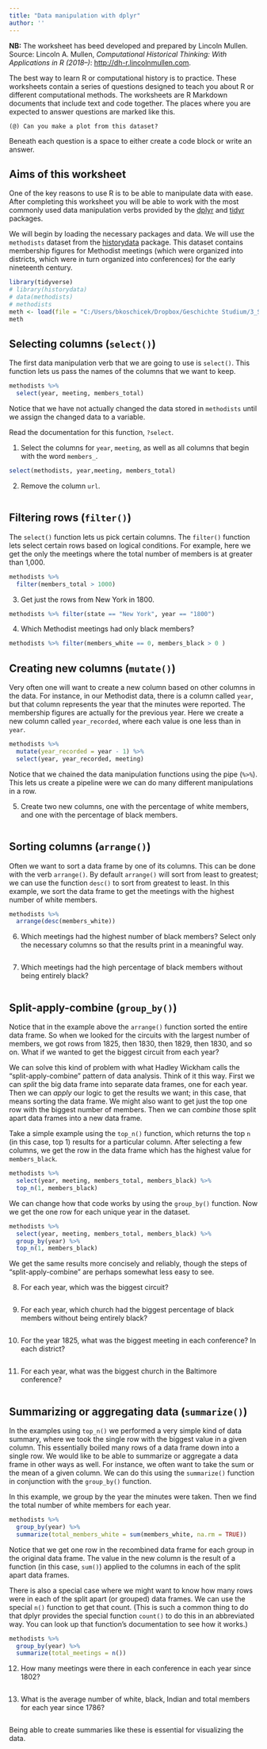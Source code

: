```yaml
---
title: "Data manipulation with dplyr"
author: ''
---
```


**NB:** The worksheet has beed developed and prepared by Lincoln Mullen. Source: Lincoln A. Mullen, *Computational Historical Thinking: With Applications in R (2018–)*: <http://dh-r.lincolnmullen.com>.

The best way to learn R or computational history is to practice. These worksheets contain a series of questions designed to teach you about R or different computational methods. The worksheets are R Markdown documents that include text and code together. The places where you are expected to answer questions are marked like this.

```
(@) Can you make a plot from this dataset?
```

Beneath each question is a space to either create a code block or write an answer.

## Aims of this worksheet

One of the key reasons to use R is to be able to manipulate data with ease. After completing this worksheet you will be able to work with the most commonly used data manipulation verbs provided by the [dplyr](https://cran.r-project.org/package=dplyr) and [tidyr](https://cran.r-project.org/package=tidyr) packages. 

We will begin by loading the necessary packages and data. We will use the `methodists` dataset from the [historydata](https://cran.r-project.org/package=historydata) package. This dataset contains membership figures for Methodist meetings (which were organized into districts, which were in turn organized into conferences) for the early nineteenth century.

```r
library(tidyverse)
# library(historydata)
# data(methodists)
# methodists 
meth <- load(file = "C:/Users/bkoschicek/Dropbox/Geschichte Studium/3_Sem/R-repo/05/methodists.rda")
meth
```

## Selecting columns (`select()`)

The first data manipulation verb that we are going to use is `select()`. This function lets us pass the names of the columns that we want to keep. 

```r
methodists %>% 
  select(year, meeting, members_total)
```

Notice that we have not actually changed the data stored in `methodists` until we assign the changed data to a variable.

Read the documentation for this function, `?select`.

(@) Select the columns for `year`, `meeting`, as well as all columns that begin with the word `members_`.

```r
select(methodists, year,meeting, members_total)
```

(@) Remove the column `url`.

```r

```

## Filtering rows (`filter()`)

The `select()` function lets us pick certain columns. The `filter()` function lets select certain rows based on logical conditions. For example, here we get the only the meetings where the total number of members is at greater than 1,000.

```r
methodists %>% 
  filter(members_total > 1000)
```

(@) Get just the rows from New York in 1800.

```r
methodists %>% filter(state == "New York", year == "1800")
```

(@) Which Methodist meetings had only black members?

```r
methodists %>% filter(members_white == 0, members_black > 0 )
```

## Creating new columns (`mutate()`)

Very often one will want to create a new column based on other columns in the data. For instance, in our Methodist data, there is a column called `year`, but that column represents the year that the minutes were reported. The membership figures are actually for the previous year. Here we create a new column called `year_recorded`, where each value is one less than in `year`.

```r
methodists %>% 
  mutate(year_recorded = year - 1) %>% 
  select(year, year_recorded, meeting)
```

Notice that we chained the data manipulation functions using the pipe (`%>%`). This lets us create a pipeline were we can do many different manipulations in a row.

(@) Create two new columns, one with the percentage of white members, and one with the percentage of black members.

```r

```

## Sorting columns (`arrange()`)

Often we want to sort a data frame by one of its columns. This can be done with the verb `arrange()`. By default `arrange()` will sort from least to greatest; we can use the function `desc()` to sort from greatest to least. In this example, we sort the data frame to get the meetings with the highest number of white members.

```r
methodists %>% 
  arrange(desc(members_white))
```

(@) Which meetings had the highest number of black members? Select only the necessary columns so that the results print in a meaningful way.

```r

```

(@) Which meetings had the high percentage of black members without being entirely black?

```r

```

## Split-apply-combine (`group_by()`)

Notice that in the example above the `arrange()` function sorted the entire data frame. So when we looked for the circuits with the largest number of members, we got rows from 1825, then 1830, then 1829, then 1830, and so on. What if we wanted to get the biggest circuit from each year?

We can solve this kind of problem with what Hadley Wickham calls the "split-apply-combine" pattern of data analysis. Think of it this way. First we can *split* the big data frame into separate data frames, one for each year. Then we can *apply* our logic to get the results we want; in this case, that means sorting the data frame. We might also want to get just the top one row with the biggest number of members. Then we can *combine* those split apart data frames into a new data frame.

Take a simple example using the `top_n()` function, which returns the top `n` (in this case, top 1) results for a particular column. After selecting a few columns, we get the row in the data frame which has the highest value for `members_black`.

```r
methodists %>% 
  select(year, meeting, members_total, members_black) %>% 
  top_n(1, members_black)
```

We can change how that code works by using the `group_by()` function. Now we get the one row for each unique year in the dataset.

```r
methodists %>% 
  select(year, meeting, members_total, members_black) %>% 
  group_by(year) %>% 
  top_n(1, members_black)
```

We get the same results more concisely and reliably, though the steps of "split-apply-combine" are perhaps somewhat less easy to see.

(@) For each year, which was the biggest circuit?

```r

```

(@) For each year, which church had the biggest percentage of black members without being entirely black?

```r

```

(@) For the year 1825, what was the biggest meeting in each conference? In each district?

```r

```

(@) For each year, what was the biggest church in the Baltimore conference?

```r

```

## Summarizing or aggregating data (`summarize()`)

In the examples using `top_n()` we performed a very simple kind of data summary, where we took the single row with the biggest value in a given column. This essentially boiled many rows of a data frame down into a single row. We would like to be able to summarize or aggregate a data frame in other ways as well. For instance, we often want to take the sum or the mean of a given column. We can do this using the `summarize()` function in conjunction with the `group_by()` function.

In this example, we group by the year the minutes were taken. Then we find the total number of white members for each year.

```r
methodists %>% 
  group_by(year) %>% 
  summarize(total_members_white = sum(members_white, na.rm = TRUE))
```

Notice that we get one row in the recombined data frame for each group in the original data frame. The value in the new column is the result of a function (in this case, `sum()`) applied to the columns in each of the split apart data frames.

There is also a special case where we might want to know how many rows were in each of the split apart (or grouped) data frames. We can use the special `n()` function to get that count. (This is such a common thing to do that dplyr provides the special function `count()` to do this in an abbreviated way. You can look up that function's documentation to see how it works.)

```r
methodists %>% 
  group_by(year) %>% 
  summarize(total_meetings = n())
```

(@) How many meetings were there in each conference in each year since 1802?

```r

```

(@) What is the average number of white, black, Indian and total members for each year since 1786?

```r

```

Being able to create summaries like these is essential for visualizing the data.

